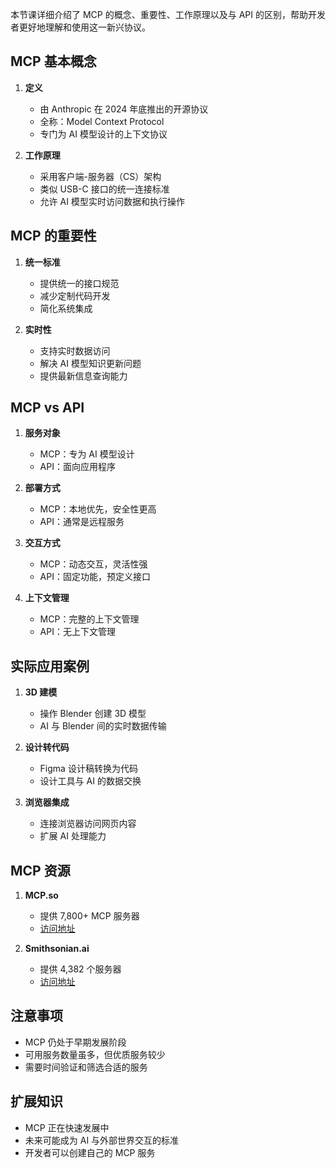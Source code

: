 本节课详细介绍了 MCP 的概念、重要性、工作原理以及与 API 的区别，帮助开发者更好地理解和使用这一新兴协议。

## MCP 基本概念

1. **定义**
   - 由 Anthropic 在 2024 年底推出的开源协议
   - 全称：Model Context Protocol
   - 专门为 AI 模型设计的上下文协议

2. **工作原理**
   - 采用客户端-服务器（CS）架构
   - 类似 USB-C 接口的统一连接标准
   - 允许 AI 模型实时访问数据和执行操作

## MCP 的重要性

1. **统一标准**
   - 提供统一的接口规范
   - 减少定制代码开发
   - 简化系统集成

2. **实时性**
   - 支持实时数据访问
   - 解决 AI 模型知识更新问题
   - 提供最新信息查询能力

## MCP vs API

1. **服务对象**
   - MCP：专为 AI 模型设计
   - API：面向应用程序

2. **部署方式**
   - MCP：本地优先，安全性更高
   - API：通常是远程服务

3. **交互方式**
   - MCP：动态交互，灵活性强
   - API：固定功能，预定义接口

4. **上下文管理**
   - MCP：完整的上下文管理
   - API：无上下文管理

## 实际应用案例

1. **3D 建模**
   - 操作 Blender 创建 3D 模型
   - AI 与 Blender 间的实时数据传输

2. **设计转代码**
   - Figma 设计稿转换为代码
   - 设计工具与 AI 的数据交换

3. **浏览器集成**
   - 连接浏览器访问网页内容
   - 扩展 AI 处理能力

## MCP 资源

1. **MCP.so**
   - 提供 7,800+ MCP 服务器
   - [访问地址](https://mcp.so)

2. **Smithsonian.ai**
   - 提供 4,382 个服务器
   - [访问地址](https://smithsonian.ai)

## 注意事项

- MCP 仍处于早期发展阶段
- 可用服务数量虽多，但优质服务较少
- 需要时间验证和筛选合适的服务

## 扩展知识

- MCP 正在快速发展中
- 未来可能成为 AI 与外部世界交互的标准
- 开发者可以创建自己的 MCP 服务

